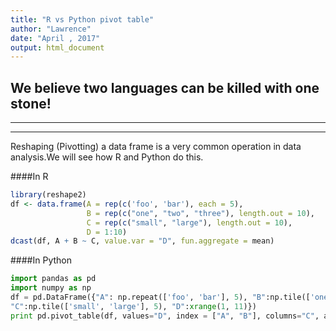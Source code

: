```yaml
---
title: "R vs Python pivot table"
author: "Lawrence"
date: "April , 2017"
output: html_document
---
```

## We believe two languages can be killed with one stone!
***
***

Reshaping (Pivotting) a data frame is a very common operation in data analysis.We will see how R and Python do this.

####In R
```r
library(reshape2)
df <- data.frame(A = rep(c('foo', 'bar'), each = 5), 
                 B = rep(c("one", "two", "three"), length.out = 10),
                 C = rep(c("small", "large"), length.out = 10),
                 D = 1:10)
dcast(df, A + B ~ C, value.var = "D", fun.aggregate = mean)
```

####In Python
```python
import pandas as pd
import numpy as np
df = pd.DataFrame({"A": np.repeat(['foo', 'bar'], 5), "B":np.tile(['one', 'two', 'three'], 4)[:10],
"C":np.tile(['small', 'large'], 5), "D":xrange(1, 11)})
print pd.pivot_table(df, values="D", index = ["A", "B"], columns="C", aggfunc= np.mean)
```

